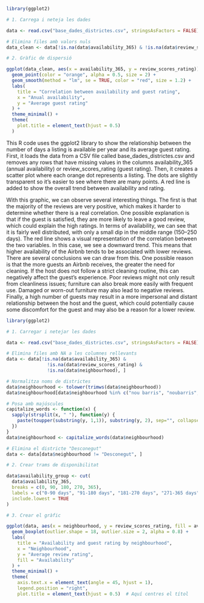 ```r
library(ggplot2)

# 1. Carrega i neteja les dades

data <- read.csv("base_dades_districtes.csv", stringsAsFactors = FALSE)

# Elimina files amb valors nuls
data_clean <- data[!is.na(data$availability_365) & !is.na(data$review_scores_rating), ]

# 2. Gràfic de dispersió 

ggplot(data_clean, aes(x = availability_365, y = review_scores_rating)) +
  geom_point(color = "orange", alpha = 0.5, size = 2) +
  geom_smooth(method = "lm", se = TRUE, color = "red", size = 1.2) +
  labs(
    title = "Correlation between availability and guest rating",
    x = "Anual availability",
    y = "Average guest rating"
  ) +
  theme_minimal() +
  theme(
    plot.title = element_text(hjust = 0.5)
  )
```
This R code uses the ggplot2 library to show the relationship between the number of days a listing is available per year and its average guest rating. First, it loads the data from a CSV file called base_dades_districtes.csv and removes any rows that have missing values in the columns availability_365 (annual availability) or review_scores_rating (guest rating). Then, it creates a scatter plot where each orange dot represents a listing. The dots are slightly transparent so it's easier to see where there are many points. A red line is added to show the overall trend between availability and rating.

With this graphic, we can observe several interesting things. The first is that the majority of the reviews are very positive, which makes it harder to determine whether there is a real correlation. One possible explanation is that if the guest is satisfied, they are more likely to leave a good review, which could explain the high ratings.
In terms of availability, we can see that it is fairly well distributed, with only a small dip in the middle range (150–250 days). The red line shows a visual representation of the correlation between the two variables. In this case, we see a downward trend. This means that higher availability of the Airbnb tends to be associated with lower reviews.
There are several conclusions we can draw from this. One possible reason is that the more guests an Airbnb receives, the greater the need for cleaning. If the host does not follow a strict cleaning routine, this can negatively affect the guest’s experience. Poor reviews might not only result from cleanliness issues; furniture can also break more easily with frequent use. Damaged or worn-out furniture may also lead to negative reviews. Finally, a high number of guests may result in a more impersonal and distant relationship between the host and the guest, which could potentially cause some discomfort for the guest and may also be a reason for a lower review.

```r

library(ggplot2)

# 1. Carregar i netejar les dades

data <- read.csv("base_dades_districtes.csv", stringsAsFactors = FALSE)

# Elimina files amb NA a les columnes rellevants
data <- data[!is.na(data$availability_365) &
               !is.na(data$review_scores_rating) &
               !is.na(data$neighbourhood), ]

# Normalitza noms de districtes
data$neighbourhood <- tolower(trimws(data$neighbourhood))
data$neighbourhood[data$neighbourhood %in% c("nou barris", "noubarris", "nou_barris")] <- "nou barris"

# Posa amb majúscules
capitalize_words <- function(x) {
  sapply(strsplit(x, " "), function(y) {
    paste(toupper(substring(y, 1,1)), substring(y, 2), sep="", collapse=" ")
  })
}
data$neighbourhood <- capitalize_words(data$neighbourhood)

# Elimina el districte "Desconegut"
data <- data[data$neighbourhood != "Desconegut", ]

# 2. Crear trams de disponibilitat

data$availability_group <- cut(
  data$availability_365,
  breaks = c(0, 90, 180, 270, 365),
  labels = c("0-90 days", "91-180 days", "181-270 days", "271-365 days"),
  include.lowest = TRUE
)

# 3. Crear el gràfic

ggplot(data, aes(x = neighbourhood, y = review_scores_rating, fill = availability_group)) +
  geom_boxplot(outlier.shape = 18, outlier.size = 2, alpha = 0.8) +
  labs(
    title = "Availability and guest rating by neighbourhood",
    x = "Neighbourhood",
    y = "Average review rating",
    fill = "Availability"
  ) +
  theme_minimal() +
  theme(
    axis.text.x = element_text(angle = 45, hjust = 1),
    legend.position = "right",
    plot.title = element_text(hjust = 0.5)  # Aquí centres el títol
```
